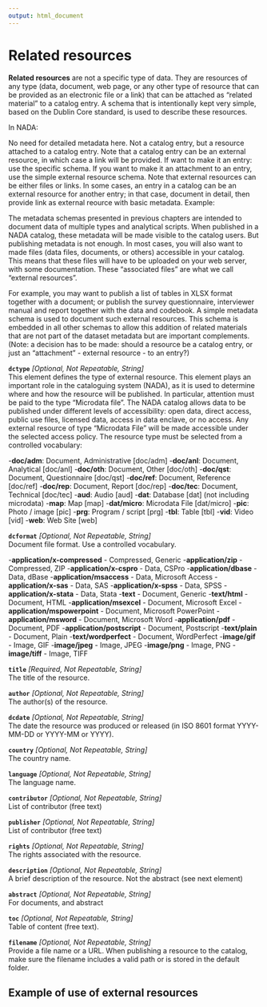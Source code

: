 ---
output: html_document
---

# Related resources {#chapter13}

**Related resources** are not a specific type of data. They are resources of any type (data, document, web page, or any other type of resource that can be provided as an electronic file or a link) that can be attached as "related material" to a catalog entry. A schema that is intentionally kept very simple, based on the Dublin Core standard, is used to describe these resources. 

In NADA:

No need for detailed metadata here. Not a catalog entry, but a resource attached to a catalog entry. Note that a catalog entry can be an external resource, in which case a link will be provided. 
If want to make it an entry: use the specific schema. If you want to make it an attachment to an entry, use the simple external resource schema. Note that external resources can be either files or links. In some cases, an entry in a catalog can be an external resource for another entry; in that case, document in detail, then provide link as external reource with basic metadata. 
Example: 


The metadata schemas presented in previous chapters are intended to document data of multiple types and analytical scripts. When published in a NADA catalog, these metadata will be made visible to the catalog users. But publishing metadata is not enough. In most cases, you will also want to made files (data files, documents, or others) accessible in your catalog. This means that these files will have to be uploaded on your web server, with some documentation. These "associated files" are what we call "external resources".

For example, you may want to publish a list of tables in XLSX format together with a document; or publish the survey questionnaire, interviewer manual and report together with the data and codebook. A simple metadata schema is used to document such external resources. This schema is embedded in all other schemas to allow this addition of related materials that are not part of the dataset metadata but are important complements. (Note: a decision has to be made: should a resource be a catalog entry, or just an "attachment" - external resource - to an entry?)

**`dctype`** *[Optional, Not Repeatable, String]* <br>
This element defines the type of external resource. This element plays an important role in the cataloguing system (NADA), as it is used to determine where and how the resource will be published. In particular, attention must be paid to the type "Microdata file". The NADA catalog allows data to be published under different levels of accessibility: open data, direct access, public use files, licensed data, access in data enclave, or no access. Any external resource of type "Microdata File" will be made accessible under the selected access policy. The resource type must be selected from a controlled vocabulary:

-**doc/adm**: Document, Administrative [doc/adm]
-**doc/anl**: Document, Analytical [doc/anl]
-**doc/oth**: Document, Other [doc/oth]
-**doc/qst**: Document, Questionnaire [doc/qst]
-**doc/ref**: Document, Reference [doc/ref]
-**doc/rep**: Document, Report [doc/rep]
-**doc/tec**: Document, Technical [doc/tec]
-**aud**: Audio [aud]
-**dat**: Database [dat] (not including microdata)
-**map**: Map [map]
-**dat/micro**: Microdata File [dat/micro]
-**pic**: Photo / image [pic]
-**prg**: Program / script [prg]
-**tbl**: Table [tbl]
-**vid**: Video [vid]
-**web**: Web Site [web]

**`dcformat`** *[Optional, Not Repeatable, String]* <br>
Document file format. Use a controlled vocabulary.

-**application/x-compressed** - Compressed, Generic
-**application/zip** - Compressed, ZIP
-**application/x-cspro** - Data, CSPro
-**application/dbase** - Data, dBase
-**application/msaccess** - Data, Microsoft Access
-**application/x-sas** - Data, SAS
-**application/x-spss** - Data, SPSS
-**application/x-stata** - Data, Stata
-**text** - Document, Generic
-**text/html** - Document, HTML
-**application/msexcel** - Document, Microsoft Excel
-**application/mspowerpoint** - Document, Microsoft PowerPoint
-**application/msword** - Document, Microsoft Word
-**application/pdf** - Document, PDF
-**application/postscript** - Document, Postscript
-**text/plain** - Document, Plain
-**text/wordperfect** - Document, WordPerfect
-**image/gif** - Image, GIF
-**image/jpeg** - Image, JPEG
-**image/png** - Image, PNG
-**image/tiff** - Image, TIFF

**`title`** *[Required, Not Repeatable, String]* <br>
The title of the resource.

**`author`** *[Optional, Not Repeatable, String]* <br>
The author(s) of the resource.

**`dcdate`** *[Optional, Not Repeatable, String]* <br>
The date the resource was produced or released (in ISO 8601 format YYYY-MM-DD or YYYY-MM or YYYY).

**`country`** *[Optional, Not Repeatable, String]* <br>
The country name.

**`language`** *[Optional, Not Repeatable, String]* <br>
The language name.

**`contributor`** *[Optional, Not Repeatable, String]* <br>
List of contributor (free text)

**`publisher`** *[Optional, Not Repeatable, String]* <br>
List of contributor (free text)

**`rights`** *[Optional, Not Repeatable, String]* <br>
The rights associated with the resource.

**`description`** *[Optional, Not Repeatable, String]* <br>
A brief description of the resource. Not the abstract (see next element)

**`abstract`** *[Optional, Not Repeatable, String]* <br>
For documents, and abstract

**`toc`** *[Optional, Not Repeatable, String]* <br>
Table of content (free text).

**`filename`** *[Optional, Not Repeatable, String]* <br>
Provide a file name or a URL. When publishing a resource to the catalog, make sure the filename includes a valid path or is stored in the default folder. 


## Example of use of external resources


